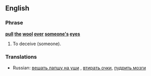 ==English==

===Phrase===
'''[[pull]] [[the]] [[wool]] [[over]] [[someone]][['s]] [[eye]]s'''

#{{idiom}} To deceive (someone).

===Translations===
*Russian: [[вешать лапшу на уши]]<!--to hang noodles on the ears-->, [[втирать очки]], [[пудрить мозги]]<!--to powder the brains-->